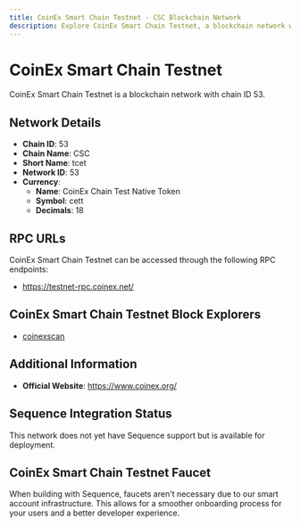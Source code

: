 ```yaml
--- 
title: CoinEx Smart Chain Testnet - CSC Blockchain Network
description: Explore CoinEx Smart Chain Testnet, a blockchain network with chain ID 53. Learn about its native currency, CoinEx Chain Test Native Token, and how to interact with the network.
---
```


# CoinEx Smart Chain Testnet

CoinEx Smart Chain Testnet is a blockchain network with chain ID 53.

## Network Details

- **Chain ID**: 53
- **Chain Name**: CSC
- **Short Name**: tcet
- **Network ID**: 53
- **Currency**: 
  - **Name**: CoinEx Chain Test Native Token
  - **Symbol**: cett
  - **Decimals**: 18

## RPC URLs

CoinEx Smart Chain Testnet can be accessed through the following RPC endpoints:

- https://testnet-rpc.coinex.net/

## CoinEx Smart Chain Testnet Block Explorers

- [coinexscan](https://testnet.coinex.net)

## Additional Information

- **Official Website**: https://www.coinex.org/

## Sequence Integration Status

This network does not yet have Sequence support but is available for deployment.

## CoinEx Smart Chain Testnet Faucet

When building with Sequence, faucets aren't necessary due to our smart account infrastructure. This allows for a smoother onboarding process for your users and a better developer experience.
